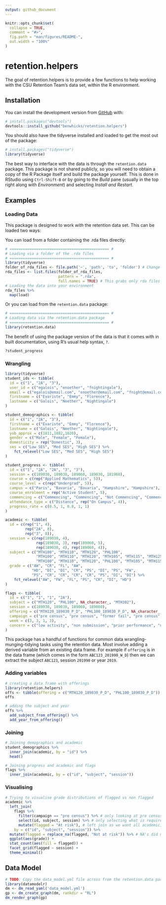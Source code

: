 ```yaml
---
output: github_document
---
```


<!-- README.md is generated from README.Rmd. Please edit that file -->

```r
knitr::opts_chunk$set(
  collapse = TRUE,
  comment = "#>",
  fig.path = "man/figures/README-",
  out.width = "100%"
)
```

# retention.helpers

<!-- badges: start -->
<!-- badges: end -->

The goal of retention.helpers is to provide a few functions to help working with the CSU Retention Team's data set, within the R environment.

## Installation

You can install the development version from [GitHub](https://github.com/) with:

``` r
# install.packages("devtools")
devtools::install_github("benwhicks/retention.helpers")
```

You should also have the tidyverse installed and loaded to get the most out of the package:

``` r
# install.packages("tidyverse")
library(tidyverse)
```

The best way to interface with the data is through the `retention.data` package. This package is not shared publicly, so you will need to obtain a copy of the R Package itself and build the package yourself. This is done in RStudio using `Ctrl-Shift-B` or by going to the _Build_ pane (usually in the top right along with _Environment_) and selecting _Install and Restart_. 

## Examples

### Loading Data

This package is designed to work _with_ the retention data set. This can be loaded two ways:

You can load from a folder containing the .rda files directly:

``` r
# ============================================= #
# Loading via a folder of the .rda files
# ============================================= #
library(tidyverse)
folder_of_rda_files <- file.path('~', 'path', 'to', 'folder') # Change this to where you have them stored
rda_files <- list.files(folder_of_rda_files, 
                        pattern = ".rda", 
                        full.names = TRUE) # This grabs only rda files in folder_of_rda_files
# Loading the data into your environment
rda_files %>% 
  map(load)
```

Or you can load from the `retention.data` package:

```r
# ============================================= #
# Loading data via the retention.data package
# ============================================= #
library(retention.data)
```

The benefit of using the package version of the data is that it comes with in built documentation, using R's usual help syntax, `?`.

``` r
?student_progress
```

### Wrangling

``` r
library(tidyverse)
student_ids <- tibble(
  id = c("1", "2A", "3"),
  user_id = c("egalois", "enoether", "fnightingale"),
  email = c("egalois@email.com", "enoether@email.com", "fnight@email.com"),
  firstname = c("Evariste", "Emmy", "Florence"),
  lastname = c("Galois", "Noether", "Nightingale")
)

student_demographics <- tibble(
  id = c("1", "2A", "3"),
  firstname = c("Evariste", "Emmy", "Florence"),
  lastname = c("Galois", "Noether", "Nightingale"),
  yob_approx = c(1811,1882,1820),
  gender = c("Male", "Female", "Female"),
  domesticity = rep("Domestic", 3),
  ses = c("Low SES", "Med SES", "High SES") %>% 
    fct_relevel("Low SES", "Med SES", "High SES")
)

student_progress <- tibble(
  id = c("1", "2A", "2A", "3", "3"),
  session = c(189030, 189030, 189060, 189030, 181960),
  course = c(rep("Applied Mathematics", 5)),
  course_level = c(rep("Undergrad", 5)),
  campus = c("Paris", "Bavaria", "Bavaria", "Hampshire", "Hampshire"),
  course_enrolment = rep("Active Student", 5),
  commencing = c("Commencing", "Commencing", "Not Commencing", "Commencing", "Not Commencing"),
  attendance_type = c("Distance", rep("On Campus", 4)),
  progress_rate = c(0.5, 1, 0.8, 1, 1)
)

academic <- tibble(
  id = c(rep("1", 4), 
         rep("2A", 8),
         rep("3", 8)),
  session = c(rep(189030, 4), 
              rep(189030, 3), rep(189060, 5), 
              rep(189030, 4), rep(189060, 4)),
  subject = c("MTH100", "MTH110", "MTH120", "PHL100",
              "MTH100", "MTH110", "MTH120", "MTH105", "MTH115", "MTH125", "PHL105", "MTH302",
              "MTH100", "MTH110", "MTH120", "PHL100", "MTH105", "MTH115", "MTH125", "PHL105"),
  grade = c("AW", "CR", "FL", "AW", 
            "HD", "DI", "DI", "CR", "PS", "DI", "PS", "FW",
            "PS", "CR", "CR", "CR", "CR", "PS", "DI", "DI") %>% 
    fct_relevel("AW", "FW", "FL", "PS", "CR", "DI", "HD")
)

flags <- tibble(
  id = c("1", "1", "1", "2A"),
  subject = c("MTH120", "PHL100", NA_character_, "MTH302"),
  session = c(189030, 189030, 189060, 189060),
  offering = c("MTH120_189030_P_D", "PHL100_189030_P_D", NA_character_, "MTH302_189060_B_I"),
  campaign = c("pre census", "pre census", "former fail", "pre census"),
  week = c(3, 3, 1, 3),
  concern = c("low activity", "non submission", "prior performance", "non submission")
)
```

This package has a handful of functions for common data wrangling-munging-tidying tasks using the retention data. Most involve adding a derived variable from an existing data frame. For example if `offering` is in the data frame (which comes in the form `ABC123_201990_W_D`) then we can extract the subject `ABC123`, session `201990` or year `2019`. 

### Adding variables

``` r
# creating a data frame with offerings
library(retention.helpers)
offs <- tibble(offering = c("MTH120_189030_P_D", "PHL100_189030_P_D"))
offs

# adding the subject and year
offs %>% 
  add_subject_from_offering() %>% 
  add_year_from_offering()
```

### Joining 

``` r
# Joining demographics and academic
student_demographics %>% 
  inner_join(academic, by = "id") %>% 
  head()

# Joining progress and academic and flags
flags %>% 
  inner_join(academic, by = c("id", "subject", "session"))
```

### Visualising

``` r
# Trying to visualise grade distributions of flagged vs non flagged
academic %>% 
  left_join(
    flags %>% 
      filter(campaign == "pre census") %>% # only looking at pre census flags
      select(id, subject, session) %>% # only selecting what is required for joining with academic
      mutate(flagged = "At risk"), # left join as we want all academic, which creates NA's if no match
    by = c("id", "subject", "session")) %>%  
  mutate(flagged = replace_na(flagged, "Not at risk")) %>% # NA's did not appear in the flag table
  ggplot(aes(grade)) +
  stat_count(aes(fill = flagged)) +
  facet_grid(flagged ~ session) +
  theme_minimal() 
```

## Data Model

``` r
# TODO: Copy the data_model.yml file across from the retention.data package to the root of this package whenever this is updated.
library(datamodelr)
dm <- dm_read_yaml('data_model.yml')
gp <- dm_create_graph(dm, rankdir = "RL")
dm_render_graph(gp)
```
